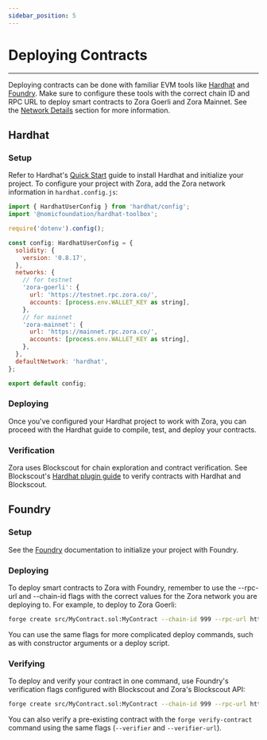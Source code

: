 ```yaml
---
sidebar_position: 5
---
```


# Deploying Contracts

---

Deploying contracts can be done with familiar EVM tools like [Hardhat](https://hardhat.org/) and [Foundry](https://book.getfoundry.sh/). Make sure to configure these tools with the correct chain ID and RPC URL to deploy smart contracts to Zora Goerli and Zora Mainnet. See the [Network Details](/docs/zora-chain/network) section for more information.

## Hardhat

### Setup
Refer to Hardhat's [Quick Start](https://hardhat.org/hardhat-runner/docs/getting-started#quick-start) guide to install Hardhat and initialize your project. To configure your project with Zora, add the Zora network information in `hardhat.config.js`:

```js
import { HardhatUserConfig } from 'hardhat/config';
import '@nomicfoundation/hardhat-toolbox';

require('dotenv').config();

const config: HardhatUserConfig = {
  solidity: {
    version: '0.8.17',
  },
  networks: {
    // for testnet
    'zora-goerli': {
      url: 'https://testnet.rpc.zora.co/',
      accounts: [process.env.WALLET_KEY as string],
    },
    // for mainnet
    'zora-mainnet': {
      url: 'https://mainnet.rpc.zora.co/',
      accounts: [process.env.WALLET_KEY as string],
    },
  },
  defaultNetwork: 'hardhat',
};

export default config;
```

### Deploying
Once you've configured your Hardhat project to work with Zora, you can proceed with the Hardhat guide to compile, test, and deploy your contracts.

### Verification
Zora uses Blockscout for chain exploration and contract verification. See Blockscout's [Hardhat plugin guide](https://docs.blockscout.com/for-users/verifying-a-smart-contract/hardhat-verification-plugin) to verify contracts with Hardhat and Blockscout.

## Foundry

### Setup

See the [Foundry](https://book.getfoundry.sh/) documentation to initialize your project with Foundry.

### Deploying
To deploy smart contracts to Zora with Foundry, remember to use the --rpc-url and --chain-id flags with the correct values for the Zora network you are deploying to. For example, to deploy to Zora Goerli:

```bash
forge create src/MyContract.sol:MyContract --chain-id 999 --rpc-url https://testnet.rpc.zora.co/ --private-key $PRIVATE_KEY 
```

You can use the same flags for more complicated deploy commands, such as with constructor arguments or a deploy script.

### Verifying
To deploy and verify your contract in one command, use Foundry's verification flags configured with Blockscout and Zora's Blockscout API:

```bash
forge create src/MyContract.sol:MyContract --chain-id 999 --rpc-url https://testnet.rpc.zora.co/ --private-key $PRIVATE_KEY --verify --verifier blockscout --verifier-url https://testnet.explorer.zora.co/api
```

You can also verify a pre-existing contract with the `forge verify-contract` command using the same flags (`--verifier` and `--verifier-url`).
